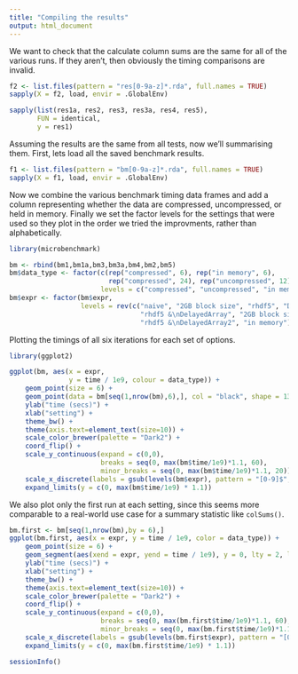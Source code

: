 ```yaml
---
title: "Compiling the results"
output: html_document
---
```


We want to check that the calculate column sums are the same for all of the various runs.  If they aren't, then obviously the timing comparisons are invalid.

```r
f2 <- list.files(pattern = "res[0-9a-z]*.rda", full.names = TRUE)
sapply(X = f2, load, envir = .GlobalEnv)
```

```r
sapply(list(res1a, res2, res3, res3a, res4, res5), 
       FUN = identical, 
       y = res1)
```

Assuming the results are the same from all tests, now we'll summarising them.  First, lets load all the saved benchmark results.

```r
f1 <- list.files(pattern = "bm[0-9a-z]*.rda", full.names = TRUE)
sapply(X = f1, load, envir = .GlobalEnv)
```

Now we combine the various benchmark timing data frames and add a column representing whether the data are compressed, uncompressed, or held in memory.  Finally we set the factor levels for the settings that were used so they plot in the order we tried the improvments, rather than alphabetically.

```r
library(microbenchmark)

bm <- rbind(bm1,bm1a,bm3,bm3a,bm4,bm2,bm5)
bm$data_type <- factor(c(rep("compressed", 6), rep("in memory", 6), 
                         rep("compressed", 24), rep("uncompressed", 12)),
                       levels = c("compressed", "uncompressed", "in memory"))
bm$expr <- factor(bm$expr, 
                  levels = rev(c("naive", "2GB block size", "rhdf5", "DelayedArray", 
                                 "rhdf5 &\nDelayedArray", "2GB block size2", 
                                 "rhdf5 &\nDelayedArray2", "in memory")))
```

Plotting the timings of all six iterations for each set of options.

```r
library(ggplot2)

ggplot(bm, aes(x = expr, 
               y = time / 1e9, colour = data_type)) + 
    geom_point(size = 6) + 
    geom_point(data = bm[seq(1,nrow(bm),6),], col = "black", shape = 13, size = 6) +
    ylab("time (secs)") + 
    xlab("setting") +
    theme_bw() +
    theme(axis.text=element_text(size=10)) +
    scale_color_brewer(palette = "Dark2") +
    coord_flip() +
    scale_y_continuous(expand = c(0,0), 
                       breaks = seq(0, max(bm$time/1e9)*1.1, 60),
                       minor_breaks = seq(0, max(bm$time/1e9)*1.1, 20)) +
    scale_x_discrete(labels = gsub(levels(bm$expr), pattern = "[0-9]$", replacement = "")) +
    expand_limits(y = c(0, max(bm$time/1e9) * 1.1))
```

We also plot only the first run at each setting, since this seems more comparable to a real-world use case for a summary statistic like `colSums()`.

```r
bm.first <- bm[seq(1,nrow(bm),by = 6),]
ggplot(bm.first, aes(x = expr, y = time / 1e9, color = data_type)) + 
    geom_point(size = 6) + 
    geom_segment(aes(xend = expr, yend = time / 1e9), y = 0, lty = 2, lwd = 1.5) +
    ylab("time (secs)") + 
    xlab("setting") +
    theme_bw() +
    theme(axis.text=element_text(size=10)) +
    scale_color_brewer(palette = "Dark2") +
    coord_flip() +
    scale_y_continuous(expand = c(0,0), 
                       breaks = seq(0, max(bm.first$time/1e9)*1.1, 60),
                       minor_breaks = seq(0, max(bm.first$time/1e9)*1.1, 20)) +
    scale_x_discrete(labels = gsub(levels(bm.first$expr), pattern = "[0-9]$", replacement = "")) +
    expand_limits(y = c(0, max(bm.first$time/1e9) * 1.1))
```


```r
sessionInfo()
```
